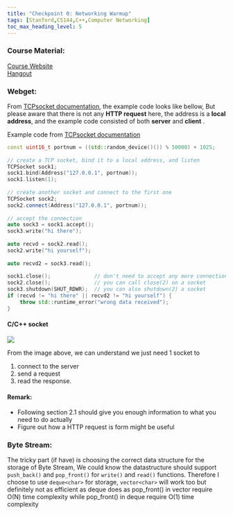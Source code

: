 ```yaml
---
title: "Checkpoint 0: Networking Warmup"
tags: [Stanford,CS144,C++,Computer Networking]
toc_max_heading_level: 5
---
```


### Course Material:
[Course Website](https://cs144.github.io/)  
[Hangout](https://cs144.github.io/assignments/lab0.pdf)

### Webget:

From [TCPsocket documentation](https://cs144.github.io/doc/lab0/class_t_c_p_socket.html), the example code looks like bellow, But please aware that there is not any **HTTP request** here, the address is a **local address**, and the example code consisted of both **server** and **client** .  

Example code from [TCPsocket documentation](https://cs144.github.io/doc/lab0/class_t_c_p_socket.html)
```c++
const uint16_t portnum = ((std::random_device()()) % 50000) + 1025;
 
// create a TCP socket, bind it to a local address, and listen
TCPSocket sock1;
sock1.bind(Address("127.0.0.1", portnum));
sock1.listen(1);
 
// create another socket and connect to the first one
TCPSocket sock2;
sock2.connect(Address("127.0.0.1", portnum));
 
// accept the connection
auto sock3 = sock1.accept();
sock3.write("hi there");
 
auto recvd = sock2.read();
sock2.write("hi yourself");
 
auto recvd2 = sock3.read();
 
sock1.close();              // don't need to accept any more connections
sock2.close();              // you can call close(2) on a socket
sock3.shutdown(SHUT_RDWR);  // you can also shutdown(2) a socket
if (recvd != "hi there" || recvd2 != "hi yourself") {
    throw std::runtime_error("wrong data received");
}
```

#### C/C++ socket

![](../STANFORD-CS144/C-socket.png)

From the image above, we can understand we just need 1 socket to  
1. connect to the server
2. send a request
3. read the response.



#### Remark:

- Following section 2.1 should give you enough information to what you need to do actually
- Figure out how a HTTP request is form might be useful



### Byte Stream:

The tricky part (if have) is choosing the correct data structure for the storage of Byte Stream, We could know the datastructure should support `push_back()` and `pop_front()` for `write()` and `read()` functions. Therefore I choose to use `deque<char>` for storage, `vector<char>` will work too but definitely not as efficient as deque does as pop_front() in vector require O(N) time complexity while pop_front() in deque require O(1) time complexity

